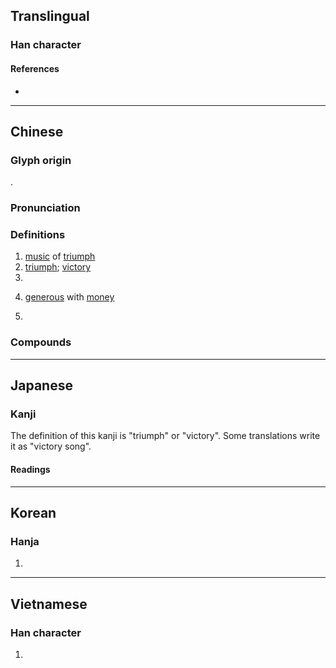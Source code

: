 {{also|凯}}
{{character info/new}}
==Translingual==

===Han character===
{{Han char|rn=16|rad=几|as=10|sn=12|four=27110|canj=UTHN|ids=⿰豈几}}

====References====
* {{Han ref|kx=0134.310|dkj=01790|dj=0300.170|hdz=10278.130|uh=51F1|ud=20977|bh=B3CD|bd=46029}}

----

==Chinese==
{{zh-forms|s=凯}}

===Glyph origin===
{{Han etym}}
{{Han compound|豈|几}}.

===Pronunciation===
{{zh-pron
|m=kǎi
|c=hoi2,ngoi2
|h=pfs=
|md=
|mn=khái
|w=
|mc=y
|oc=y
|cat=n,a,pn
}}

===Definitions===
{{zh-hanzi}}

# [[music]] of [[triumph]]
# [[triumph]]; [[victory]]
# {{zh-alt-form|愷|[[peaceful]]; [[harmonious]]}}
# {{lb|zh|Taiwan|colloquial}} [[generous]] with [[money]]
# {{surname|lang=zh}}

===Compounds===
{{zh-der|凱歌|凱旋|凱旋門|凱恩斯|比什凱克|比斯凱克|常凱申|凱門鰐|凱撒|凱勝|凱里|魯凱族|凱風|凱爾特人|凱芙特|凱瑟林|凱未爾|凱樂|凱爾特|陸凱|凱澤|凱薩琳}}

----

==Japanese==

===Kanji===
{{ja-kanji|grade=|rs=几10}}

The definition of this kanji is "triumph" or "victory". Some translations write it as "victory song".

====Readings====
{{ja-readings
|goon=かい
|kanon=かい
|kanyoon=がい
|kun=かちどき-, やわ-らぐ
}}

----

==Korean==

===Hanja===
{{ko-hanja|hangeul=개}}

# {{defn|lang=ko|sort=几10}}

----

==Vietnamese==

===Han character===
{{vi-hantu|[[khải]], [[ngai]]|rs=几10}}

# {{defn|lang=vi|sort=几10}}